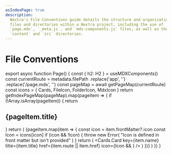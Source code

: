 ```yaml
---
asIndexPage: true
description:
  Nextra's File Conventions guide details the structure and organization of
  files and directories within a Nextra project, including the use of
  `page.mdx`, `_meta.js`, and `mdx-components.js` files, as well as the
  `content` and `src` directories.
---
```



# File Conventions

export async function Page() {
  const { h2: H2 } = useMDXComponents()
  const currentRoute = metadata.filePath
    .replace('app', '')
    .replace('/page.mdx', '')
  const pageMap = await getPageMap(currentRoute)
  const icons = {
    Cards,
    FileIcon,
    FolderIcon,
    MdxIcon
  }
  return getIndexPageMap(pageMap).map(pageItem => {
    if (!Array.isArray(pageItem)) {
      return <H2>{pageItem.title}</H2>
    }
    return (
      <Cards>
        {pageItem.map(item => {
          const icon = item.frontMatter?.icon
          const Icon = icons[icon]
          if (icon && !Icon) {
            throw new Error(
              "Icon is defined in front matter but isn't provided"
            )
          }
          return (
            <Cards.Card
              key={item.name}
              title={item.title}
              href={item.route || item.href}
              icon={Icon && <Icon />}
            />
          )
        })}
      </Cards>
    )
  })
}

<Page />

